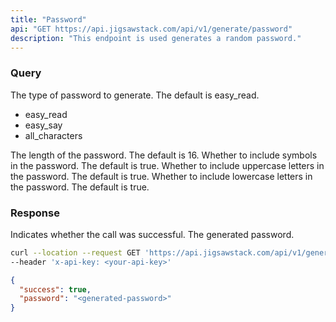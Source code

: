 ```yaml
---
title: "Password"
api: "GET https://api.jigsawstack.com/api/v1/generate/password"
description: "This endpoint is used generates a random password."
---
```


### Query

<ParamField query="type" type="string" default="easy_read">
  The type of password to generate. The default is easy_read.
  <ul>
    <li>easy_read</li>
    <li>easy_say</li>
    <li>all_characters</li>
  </ul>
</ParamField>

<ParamField query="length" type="string" default="16">
  The length of the password. The default is 16.
</ParamField>

<ParamField query="symbols" type="string" default="true">
  Whether to include symbols in the password. The default is true.
</ParamField>

<ParamField query="uppercase" type="string" default="true">
  Whether to include uppercase letters in the password. The default is true.
</ParamField>

<ParamField query="lowercase" type="string" default="true">
  Whether to include lowercase letters in the password. The default is true.
</ParamField>

### Response

<ResponseField name="success" type="boolean">
  Indicates whether the call was successful.
</ResponseField>

<ResponseField name="password" type="string">
  The generated password.
</ResponseField>

<RequestExample>

```bash Example Request
curl --location --request GET 'https://api.jigsawstack.com/api/v1/generate/password' \
--header 'x-api-key: <your-api-key>'
```

</RequestExample>

<ResponseExample>

```json Response
{
  "success": true,
  "password": "<generated-password>"
}
```

</ResponseExample>
